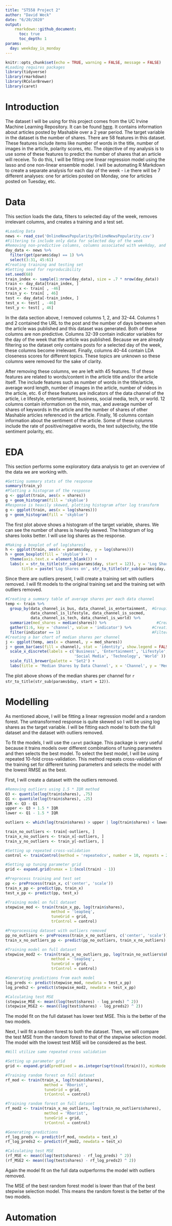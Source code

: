 ```yaml
---
title: "ST558 Project 2"
author: "David Weck"
date: "6/20/2020"
output:
    rmarkdown::github_document:
      toc: true
      toc_depth: 1
params:
  day: weekday_is_monday
---
```


```r
knitr::opts_chunk$set(echo = TRUE, warning = FALSE, message = FALSE)
#Loading requires packages
library(tidyverse)
library(rmarkdown)
library(RColorBrewer)
library(caret)
```
  
# Introduction  
  
The dataset I will be using for this project comes from the UC Irvine Machine Learning Repository. It can be found [here](https://archive.ics.uci.edu/ml/datasets/Online+News+Popularity). It contains information about articles posted by Mashable over a 2 year period. The target variable in the dataset is the number of shares. There are 58 features in this dataset. These features include items like number of words in the title, number of images in the article, polarity scores, etc. The objective of my analysis is to use some of these features to predict the number of shares that an article will receive. To do this, I will be fitting one linear regression model using the lasso and one non-linear ensemble model. I will be automating R Markdown to create a separate analysis for each day of the week - i.e there will be 7 different analyses: one for articles posted on Monday, one for articles posted on Tuesday, etc.  
  
# Data  
  
This section loads the data, filters to selected day of the week, removes irrelevant columns, and creates a training and a test set.
  
```r
#Loading Data
news <- read_csv('OnlineNewsPopularity/OnlineNewsPopularity.csv')
#Filtering to include only data for selected day of the week
#Removing non-predictive columns, columns associated with weekday, and columns about LDA closeness
day_data <- news %>%
  filter(get(params$day) == 1) %>%
  select(3:31, 45:61)
#Creating training and testing set
#Setting seed for reproducibility
set.seed(68)
train_index <- sample(1:nrow(day_data), size = .7 * nrow(day_data))
train <- day_data[train_index, ]
train_x <- train[ , -46]
train_y <- train[ , 46]
test <- day_data[-train_index, ]
test_x <- test[ , -46]
test_y <- test[ , 46]
```
  
In the data section above, I removed columns 1, 2, and 32-44. Columns 1 and 2 contained the URL to the post and the number of days between when the article was published and this dataset was generated. Both of these columns are non predictive. Columns 32-39 contain indicator variables for the day of the week that the article was published. Because we are already filtering so the dataset only contains posts for a selected day of the week, these columns become irrelevant. Finally, columns 40-44 contain LDA closeness scores for different topics. These topics are unknown so these columns were removed for the sake of clarity.  
  
After removing these columns, we are left with 45 features. 11 of these features are related to words/content in the article title and/or the article itself. The include features such as number of words in the title/article, average word length, number of images in the article, number of videos in the article, etc. 6 of these features are indicators of the data channel of the article, i.e lifestyle, entertainment, business, social media, tech, or world. 12 columns contain information on the min, max, and average number of shares of keywords in the article and the number of shares of other Mashable articles referenced in the article. Finally, 16 columns contain information about the sentiment of the article. Some of these columns include the rate of positive/negative words, the text subjectivity, the title sentiment polarity, etc.  
  
# EDA  
  
This section performs some exploratory data analysis to get an overview of the data we are working with.  
  
```r
#Getting summary stats of the response
summary(train_y)
#Plotting a histogram of the response
g <- ggplot(train, aes(x = shares))
g + geom_histogram(fill = 'skyblue')
#Response is heavily skewed, plotting histogram after log transform
g <- ggplot(train, aes(x = log(shares)))
g + geom_histogram(fill = 'skyblue')
```
  
The first plot above shows a histogram of the target variable, shares. We can see the number of shares is heavily skewed. The histogram of log shares looks better.  I will use log shares as the response.  
  
```r
#Making a boxplot of of log(shares)
h <- ggplot(train, aes(x = params$day, y = log(shares)))
h + geom_boxplot(fill = 'skyblue') +
  theme(axis.text.x = element_blank()) +
  labs(x = str_to_title(str_sub(params$day, start = 12)), y = 'Log Shares',
       title = paste('Log Shares on', str_to_title(str_sub(params$day, start = 12))))
```
  
Since there are outliers present, I will create a training set with outliers removed. I will fit models to the original training set and the training set with outliers removed.  
  
```r
#Creating a summary table of average shares per each data channel
temp <- train %>%
  group_by(data_channel_is_bus, data_channel_is_entertainment,  #Grouping by data channel columns
           data_channel_is_lifestyle, data_channel_is_socmed, 
           data_channel_is_tech, data_channel_is_world) %>%
  summarize(med_shares = median(shares)) %>%                      #Creating summary stat
  gather(1:6, key = 'channel', value = 'indicator') %>%         #Creating categorical Channel column
  filter(indicator == 1)                                        #Filtering to include necessary rows
#Creating a bar chart of median shares per channel
j <- ggplot(temp, aes(x = channel, y = med_shares))
j + geom_bar(aes(fill = channel), stat = 'identity', show.legend = FALSE) +
  scale_x_discrete(labels = c('Business', 'Entertainment', 'Lifestyle', 
                              'Social Media', 'Technology', 'World' )) +
  scale_fill_brewer(palette = 'Set2') +
  labs(title = 'Median Shares by Data Channel', x = 'Channel', y = 'Median Shares')
```
  
The plot above shows of the median shares per channel for `r str_to_title(str_sub(params$day, start = 12))`.  
  
# Modelling  
  
As mentioned above, I will be fitting a linear regression model and a random forest. The untransformed response is quite skewed so I will be using log shares as the target variable. I will be fitting each model to both the full dataset and the dataset with outliers removed.
  
To fit the models, I will use the `caret` package. This package is very useful because it trains models over different combinations of tuning parameters and then selects the best model. To select the best model, I will be using repeated 10-fold cross-validation. This method repeats cross-validation of the training set for different tuning parameters and selects the model with the lowest RMSE as the best.  
  
First, I will create a dataset with the outliers removed.  
  
```r

#Removing outliers using 1.5 * IQR method
Q3 <- quantile(log(train$shares), .75)
Q1 <- quantile(log(train$shares), .25)
IQR <- Q3 - Q1
upper <- Q3 + 1.5 * IQR
lower <- Q1 - 1.5 * IQR

outliers <- which(log(train$shares) > upper | log(train$shares) < lower)

train_no_outliers <- train[-outliers, ]
train_x_no_outliers <- train_x[-outliers, ]
train_y_no_outliers <- train_y[-outliers, ]
```

  
```r

#Setting up repeated cross-validation
control <- trainControl(method = 'repeatedcv', number = 10, repeats = 2)

#Setting up tuning parameter grid
grid <- expand.grid(nvmax = 1:(ncol(train) - 1))

#Preprocess training and test set
pp <- preProcess(train_x, c('center', 'scale'))
train_x_pp <- predict(pp, train_x)
test_x_pp <- predict(pp, test_x)

#Training model on full dataset
stepwise_mod <- train(train_x_pp, log(train$shares),
                    method = 'leapSeq',
                    tuneGrid = grid,
                    trControl = control)

#Preprocessing dataset with outliers removed
pp_no_outliers <- preProcess(train_x_no_outliers, c('center', 'scale'))
train_x_no_outliers_pp <- predict(pp_no_outliers, train_x_no_outliers)

#Training model on full dataset
stepwise_mod2 <- train(train_x_no_outliers_pp, log(train_no_outliers$shares),
                    method = 'leapSeq',
                    tuneGrid = grid,
                    trControl = control)

#Generating predictions from each model
log_preds <- predict(stepwise_mod, newdata = test_x_pp)
log_preds2 <- predict(stepwise_mod2, newdata = test_x_pp)

#Calculating test MSE
(stepwise_MSE <- mean((log(test$shares) - log_preds) ^ 2))
(stepwise_MSE2 <- mean((log(test$shares) - log_preds2) ^ 2))

```
The model fit on the full dataset has lower test MSE. This is the better of the two models.  
  
Next, I will fit a random forest to both the dataset. Then, we will compare the test MSE from the random forest to that of the stepwise selection model. The model with the lowest test MSE will be considered as the best.  
  
```r

#Will utilize same repeated cross validation 

#Setting up parameter grid
grid <- expand.grid(predFixed = as.integer(sqrt(ncol(train))), minNode = 5:10)

#Training random forest on full dataset
rf_mod <- train(train_x, log(train$shares),
                 method = 'Rborist',
                 tuneGrid = grid,
                 trControl = control)

#Training random forest on full dataset
rf_mod2 <- train(train_x_no_outliers, log(train_no_outliers$shares),
                 method = 'Rborist',
                 tuneGrid = grid,
                 trControl = control)

#Generating predictions
rf_log_preds <- predict(rf_mod, newdata = test_x)
rf_log_preds2 <- predict(rf_mod2, newdata = test_x)

#Calculating test MSE
(rf_MSE <- mean((log(test$shares) - rf_log_preds) ^ 2))
(rf_MSE2 <- mean((log(test$shares) - rf_log_preds2) ^ 2))

```
  
Again the model fit on the full data outperforms the model with outliers removed.  
  
The MSE of the best random forest model is lower than that of the best stepwise selection model. This means the random forest is the better of the two models.  
  
# Automation  
